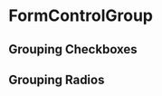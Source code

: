 

<Meta component={FormControlGroup} title="Components/Molecules/Form Controls/Core/FormControlGroup" />

# FormControlGroup
<Description of={FormControlGroup} />
<ArgsTable of={FormControlGroup} />

## Grouping Checkboxes
<Canvas>
  <Story name="FormControlGroup with Checkboxes">
    <FormControlGroup
      label="Test Group"
      name="myGroup"
      handleChange={action('`FormControlGroup with Checkboxes` onChange event triggered.')}
      selectedValues={['checkboxOne']}
    >
      <Checkbox label="Checkbox 1" value="checkboxOne" />
      <Checkbox label="Checkbox 2" value="checkboxTwo" />
    </FormControlGroup>
  </Story>
</Canvas>

## Grouping Radios
<Canvas>
  <Story name="Form Control Group with Radios">
    <FormControlGroup
      label="Test Group"
      name="myGroup"
      handleChange={action('`FormControlGroup with Checkboxes` onChange event triggered.')}
      selectedValues={['radioOne']}
    >
      <Radio label="Radio 1" value="radioOne" />
      <Radio label="Radio 2" value="radioTwo" />
    </FormControlGroup>
  </Story>
</Canvas>
